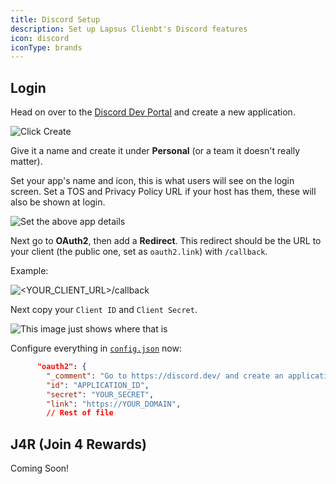 ```yaml
---
title: Discord Setup
description: Set up Lapsus Clienbt's Discord features
icon: discord
iconType: brands
---
```


## Login

Head on over to the [Discord Dev Portal](https://discord.com/developers/applications) and create a new application.

![Click Create](/assets/img/createapp.png)

Give it a name and create it under **Personal** (or a team it doesn't really matter).

Set your app's name and icon, this is what users will see on the login screen. Set a TOS and Privacy Policy URL if your host has them, these will also be shown at login.

![Set the above app details](/assets/img/appdetails.png)

Next go to **OAuth2**, then add a **Redirect**. This redirect should be the URL to your client (the public one, set as `oauth2.link`) with `/callback`.

Example:

![\<YOUR_CLIENT_URL\>/callback](/assets/img/oauth2redirect.png)

Next copy your `Client ID` and `Client Secret`.

![This image just shows where that is](/assets/img/clientid.png)

Configure everything in [`config.json`](/client/reference/config) now:


```json config.json
      "oauth2": {
        "_comment": "Go to https://discord.dev/ and create an application to set these up.",
        "id": "APPLICATION_ID",
        "secret": "YOUR_SECRET",
        "link": "https://YOUR_DOMAIN",
        // Rest of file
```

## J4R (Join 4 Rewards)

<Info>Coming Soon!</Info>